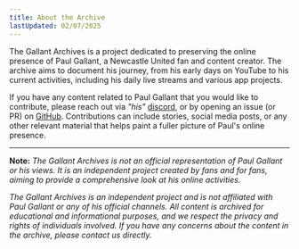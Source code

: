```yaml
---
title: About the Archive
lastUpdated: 02/07/2025
---
```


The Gallant Archives is a project dedicated to preserving the online presence of Paul Gallant, a Newcastle United fan and content creator. The archive aims to document his journey, from his early days on YouTube to his current activities, including his daily live streams and various app projects.

If you have any content related to Paul Gallant that you would like to contribute, please reach out via _"his"_ [discord](https://discord.gg/r9d7WYCxXc), or by opening an issue (or PR) on [GitHub](https://github.com/GordonBennett499/Gallant-Archive). Contributions can include stories, social media posts, or any other relevant material that helps paint a fuller picture of Paul's online presence.

---

__Note:__ _The Gallant Archives is not an official representation of Paul Gallant or his views. It is an independent project created by fans and for fans, aiming to provide a comprehensive look at his online activities._

_The Gallant Archives is an independent project and is not affiliated with Paul Gallant or any of his official channels. All content is archived for educational and informational purposes, and we respect the privacy and rights of individuals involved. If you have any concerns about the content in the archive, please contact us directly._